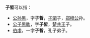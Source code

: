 '''子晳'''可以指：
* [[公孙黑|公孙黑]]，字'''子晳'''，[[子驷|子驷]]子，[[郑穆公|郑穆公]]孙。
* [[公子黑肱|公子黑肱]]，字'''子晳'''，[[楚共王|楚共王]]子。 
* [[伯虔|伯虔]]，一字'''子晳'''，孔子弟子。

{{disambig|Cat=二字人名消歧义}}